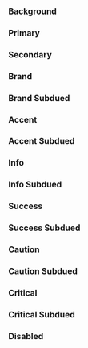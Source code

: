 
<Meta title="Theme/Desing Tokens/Background" />

### Background

<div className="grid grid-cols-2 gap-2">
  <div className="grid grid-cols-1 gap-2 p-2 bg-background text-foreground rounded-xl border border-primary">
    <div
      children="Background"
      className="h-10 bg-background text-foreground rounded font-bold flex items-center justify-center border border-primary"
    />
  </div>
  <div className="dark grid grid-cols-1 gap-2 p-2 bg-background text-foreground rounded-xl border border-primary">
    <div
      children="Background"
      className="h-10 bg-background text-foreground rounded font-bold flex items-center justify-center border border-primary"
    />
  </div>
</div>

### Primary

<div className="grid grid-cols-1 gap-2">
  <div className="grid grid-cols-2 gap-2 p-2 bg-background text-foreground rounded-xl border border-primary">
    <div
      children="Primary"
      className="h-10 bg-primary text-on-primary rounded font-bold flex items-center justify-center border border-primary"
    /> 
    <div
      children="Primary Hover"
      className="h-10 bg-primary-hover text-on-primary rounded font-bold flex items-center justify-center border border-primary"
    />
  </div>
  <div className="dark grid grid-cols-2 gap-2 p-2 bg-background text-foreground rounded-xl border border-primary">
    <div
      children="Primary"
      className="h-10 bg-primary text-on-primary rounded font-bold flex items-center justify-center border border-primary"
    /> 
    <div
      children="Primary Hover"
      className="h-10 bg-primary-hover text-on-primary rounded font-bold flex items-center justify-center border border-primary"
    />
  </div>
</div>

### Secondary

<div className="grid grid-cols-1 gap-2">
  <div className="grid grid-cols-2 gap-2 p-2 bg-background text-foreground rounded-xl border border-primary">
    <div
      children="Secondary"
      className="h-10 bg-secondary text-on-secondary rounded font-bold flex items-center justify-center border border-primary"
    /> 
    <div
      children="Secondary Hover"
      className="h-10 bg-secondary-hover text-on-secondary rounded font-bold flex items-center justify-center border border-primary"
    />
  </div>
  <div className="dark grid grid-cols-2 gap-2 p-2 bg-background text-foreground rounded-xl border border-primary">
    <div
      children="Secondary"
      className="h-10 bg-secondary text-on-secondary rounded font-bold flex items-center justify-center border border-primary"
    /> 
    <div
      children="Secondary Hover"
      className="h-10 bg-secondary-hover text-on-secondary rounded font-bold flex items-center justify-center border border-primary"
    />
  </div>
</div>

### Brand

<div className="grid grid-cols-1 gap-2">
  <div className="grid grid-cols-2 gap-2 p-2 bg-background text-foreground rounded-xl border border-primary">
    <div
      children="Brand"
      className="h-10 bg-brand text-on-brand rounded font-bold flex items-center justify-center border border-primary"
    /> 
    <div
      children="Brand Hover"
      className="h-10 bg-brand-hover text-on-brand rounded font-bold flex items-center justify-center border border-primary"
    />
  </div>
  <div className="dark grid grid-cols-2 gap-2 p-2 bg-background text-foreground rounded-xl border border-primary">
    <div
      children="Brand"
      className="h-10 bg-brand text-on-brand rounded font-bold flex items-center justify-center border border-primary"
    /> 
    <div
      children="Brand Hover"
      className="h-10 bg-brand-hover text-on-brand rounded font-bold flex items-center justify-center border border-primary"
    />
  </div>
</div>

### Brand Subdued

<div className="grid grid-cols-1 gap-2">
  <div className="grid grid-cols-2 gap-2 p-2 bg-background text-foreground rounded-xl border border-primary">
    <div
      children="Brand Subdued"
      className="h-10 bg-brand-subdued text-on-brand-subdued rounded font-bold flex items-center justify-center border border-primary"
    /> 
    <div
      children="Brand Subdued Hover"
      className="h-10 bg-brand-subdued-hover text-on-brand-subdued rounded font-bold flex items-center justify-center border border-primary"
    />
  </div>
  <div className="dark grid grid-cols-2 gap-2 p-2 bg-background text-foreground rounded-xl border border-primary">
    <div
      children="Brand Subdued"
      className="h-10 bg-brand-subdued text-on-brand-subdued rounded font-bold flex items-center justify-center border border-primary"
    /> 
    <div
      children="Brand Subdued Hover"
      className="h-10 bg-brand-subdued-hover text-on-brand-subdued rounded font-bold flex items-center justify-center border border-primary"
    />
  </div>
</div>

### Accent

<div className="grid grid-cols-1 gap-2">
  <div className="grid grid-cols-2 gap-2 p-2 bg-background text-foreground rounded-xl border border-primary">
    <div
      children="Accent"
      className="h-10 bg-accent text-on-accent rounded font-bold flex items-center justify-center border border-primary"
    /> 
    <div
      children="Accent Hover"
      className="h-10 bg-accent-hover text-on-accent rounded font-bold flex items-center justify-center border border-primary"
    />
  </div>
  <div className="dark grid grid-cols-2 gap-2 p-2 bg-background text-foreground rounded-xl border border-primary">
    <div
      children="Accent"
      className="h-10 bg-accent text-on-accent rounded font-bold flex items-center justify-center border border-primary"
    /> 
    <div
      children="Accent Hover"
      className="h-10 bg-accent-hover text-on-accent rounded font-bold flex items-center justify-center border border-primary"
    />
  </div>
</div>

### Accent Subdued

<div className="grid grid-cols-1 gap-2">
  <div className="grid grid-cols-2 gap-2 p-2 bg-background text-foreground rounded-xl border border-primary">
    <div
      children="Accent Subdued"
      className="h-10 bg-accent-subdued text-on-accent-subdued rounded font-bold flex items-center justify-center border border-primary"
    /> 
    <div
      children="Accent Subdued Hover"
      className="h-10 bg-accent-subdued-hover text-on-accent-subdued rounded font-bold flex items-center justify-center border border-primary"
    />
  </div>
  <div className="dark grid grid-cols-2 gap-2 p-2 bg-background text-foreground rounded-xl border border-primary">
    <div
      children="Accent Subdued"
      className="h-10 bg-accent-subdued text-on-accent-subdued rounded font-bold flex items-center justify-center border border-primary"
    /> 
    <div
      children="Accent Subdued Hover"
      className="h-10 bg-accent-subdued-hover text-on-accent-subdued rounded font-bold flex items-center justify-center border border-primary"
    />
  </div>
</div>

### Info

<div className="grid grid-cols-1 gap-2">
  <div className="grid grid-cols-2 gap-2 p-2 bg-background text-foreground rounded-xl border border-primary">
    <div
      children="Info"
      className="h-10 bg-info text-on-info rounded font-bold flex items-center justify-center border border-primary"
    /> 
    <div
      children="Info Hover"
      className="h-10 bg-info-hover text-on-info rounded font-bold flex items-center justify-center border border-primary"
    />
  </div>
  <div className="dark grid grid-cols-2 gap-2 p-2 bg-background text-foreground rounded-xl border border-primary">
    <div
      children="Info"
      className="h-10 bg-info text-on-info rounded font-bold flex items-center justify-center border border-primary"
    /> 
    <div
      children="Info Hover"
      className="h-10 bg-info-hover text-on-info rounded font-bold flex items-center justify-center border border-primary"
    />
  </div>
</div>

### Info Subdued

<div className="grid grid-cols-1 gap-2">
  <div className="grid grid-cols-2 gap-2 p-2 bg-background text-foreground rounded-xl border border-primary">
    <div
      children="Info Subdued"
      className="h-10 bg-info-subdued text-on-info-subdued rounded font-bold flex items-center justify-center border border-primary"
    /> 
    <div
      children="Info Subdued Hover"
      className="h-10 bg-info-subdued-hover text-on-info-subdued rounded font-bold flex items-center justify-center border border-primary"
    />
  </div>
  <div className="dark grid grid-cols-2 gap-2 p-2 bg-background text-foreground rounded-xl border border-primary">
    <div
      children="Info Subdued"
      className="h-10 bg-info-subdued text-on-info-subdued rounded font-bold flex items-center justify-center border border-primary"
    /> 
    <div
      children="Info Subdued Hover"
      className="h-10 bg-info-subdued-hover text-on-info-subdued rounded font-bold flex items-center justify-center border border-primary"
    />
  </div>
</div>

### Success

<div className="grid grid-cols-1 gap-2">
  <div className="grid grid-cols-2 gap-2 p-2 bg-background text-foreground rounded-xl border border-primary">
    <div
      children="Success"
      className="h-10 bg-success text-on-success rounded font-bold flex items-center justify-center border border-primary"
    /> 
    <div
      children="Success Hover"
      className="h-10 bg-success-hover text-on-success rounded font-bold flex items-center justify-center border border-primary"
    />
  </div>
  <div className="dark grid grid-cols-2 gap-2 p-2 bg-background text-foreground rounded-xl border border-primary">
    <div
      children="Success"
      className="h-10 bg-success text-on-success rounded font-bold flex items-center justify-center border border-primary"
    /> 
    <div
      children="Success Hover"
      className="h-10 bg-success-hover text-on-success rounded font-bold flex items-center justify-center border border-primary"
    />
  </div>
</div>

### Success Subdued

<div className="grid grid-cols-1 gap-2">
  <div className="grid grid-cols-2 gap-2 p-2 bg-background text-foreground rounded-xl border border-primary">
    <div
      children="Success Subdued"
      className="h-10 bg-success-subdued text-on-success-subdued rounded font-bold flex items-center justify-center border border-primary"
    /> 
    <div
      children="Success Subdued Hover"
      className="h-10 bg-success-subdued-hover text-on-success-subdued rounded font-bold flex items-center justify-center border border-primary"
    />
  </div>
  <div className="dark grid grid-cols-2 gap-2 p-2 bg-background text-foreground rounded-xl border border-primary">
    <div
      children="Success Subdued"
      className="h-10 bg-success-subdued text-on-success-subdued rounded font-bold flex items-center justify-center border border-primary"
    /> 
    <div
      children="Success Subdued Hover"
      className="h-10 bg-success-subdued-hover text-on-success-subdued rounded font-bold flex items-center justify-center border border-primary"
    />
  </div>
</div>

### Caution

<div className="grid grid-cols-1 gap-2">
  <div className="grid grid-cols-2 gap-2 p-2 bg-background text-foreground rounded-xl border border-primary">
    <div
      children="Caution"
      className="h-10 bg-caution text-on-caution rounded font-bold flex items-center justify-center border border-primary"
    /> 
    <div
      children="Caution Hover"
      className="h-10 bg-caution-hover text-on-caution rounded font-bold flex items-center justify-center border border-primary"
    />
  </div>
  <div className="dark grid grid-cols-2 gap-2 p-2 bg-background text-foreground rounded-xl border border-primary">
    <div
      children="Caution"
      className="h-10 bg-caution text-on-caution rounded font-bold flex items-center justify-center border border-primary"
    /> 
    <div
      children="Caution Hover"
      className="h-10 bg-caution-hover text-on-caution rounded font-bold flex items-center justify-center border border-primary"
    />
  </div>
</div>

### Caution Subdued

<div className="grid grid-cols-1 gap-2">
  <div className="grid grid-cols-2 gap-2 p-2 bg-background text-foreground rounded-xl border border-primary">
    <div
      children="Caution Subdued"
      className="h-10 bg-caution-subdued text-on-caution-subdued rounded font-bold flex items-center justify-center border border-primary"
    /> 
    <div
      children="Caution Subdued Hover"
      className="h-10 bg-caution-subdued-hover text-on-caution-subdued rounded font-bold flex items-center justify-center border border-primary"
    />
  </div>
  <div className="dark grid grid-cols-2 gap-2 p-2 bg-background text-foreground rounded-xl border border-primary">
    <div
      children="Caution Subdued"
      className="h-10 bg-caution-subdued text-on-caution-subdued rounded font-bold flex items-center justify-center border border-primary"
    /> 
    <div
      children="Caution Subdued Hover"
      className="h-10 bg-caution-subdued-hover text-on-caution-subdued rounded font-bold flex items-center justify-center border border-primary"
    />
  </div>
</div>

### Critical

<div className="grid grid-cols-1 gap-2">
  <div className="grid grid-cols-2 gap-2 p-2 bg-background text-foreground rounded-xl border border-primary">
    <div
      children="Critical"
      className="h-10 bg-critical text-on-critical rounded font-bold flex items-center justify-center border border-primary"
    /> 
    <div
      children="Critical Hover"
      className="h-10 bg-critical-hover text-on-critical rounded font-bold flex items-center justify-center border border-primary"
    />
  </div>
  <div className="dark grid grid-cols-2 gap-2 p-2 bg-background text-foreground rounded-xl border border-primary">
    <div
      children="Critical"
      className="h-10 bg-critical text-on-critical rounded font-bold flex items-center justify-center border border-primary"
    /> 
    <div
      children="Critical Hover"
      className="h-10 bg-critical-hover text-on-critical rounded font-bold flex items-center justify-center border border-primary"
    />
  </div>
</div>

### Critical Subdued

<div className="grid grid-cols-1 gap-2">
  <div className="grid grid-cols-2 gap-2 p-2 bg-background text-foreground rounded-xl border border-primary">
    <div
      children="Critical Subdued"
      className="h-10 bg-critical-subdued text-on-critical-subdued rounded font-bold flex items-center justify-center border border-primary"
    /> 
    <div
      children="Critical Subdued Hover"
      className="h-10 bg-critical-subdued-hover text-on-critical-subdued rounded font-bold flex items-center justify-center border border-primary"
    />
  </div>
  <div className="dark grid grid-cols-2 gap-2 p-2 bg-background text-foreground rounded-xl border border-primary">
    <div
      children="Critical Subdued"
      className="h-10 bg-critical-subdued text-on-critical-subdued rounded font-bold flex items-center justify-center border border-primary"
    /> 
    <div
      children="Critical Subdued Hover"
      className="h-10 bg-critical-subdued-hover text-on-critical-subdued rounded font-bold flex items-center justify-center border border-primary"
    />
  </div>
</div>

### Disabled

<div className="grid grid-cols-2 gap-2">
  <div className="grid grid-cols-1 gap-2 p-2 bg-background text-foreground rounded-xl border border-primary">
    <div
      children="Disabled"
      className="h-10 bg-disabled text-on-disabled rounded font-bold flex items-center justify-center border border-primary"
    />
  </div>
  <div className="dark grid grid-cols-1 gap-2 p-2 bg-background text-foreground rounded-xl border border-primary">
    <div
      children="Disabled"
      className="h-10 bg-disabled text-on-disabled rounded font-bold flex items-center justify-center border border-primary"
    /> 
  </div>
</div>
